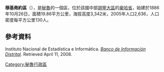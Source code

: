 '''穆基堯約區'''（{{lang-es|Distrito de Muquiyauyo}}），是[[秘魯|秘魯]]的一個區，位於該國中部[[胡寧大區|胡寧大區]]的[[豪哈省|豪哈省]]，始建於1886年10月26日，面積19.86平方公里，海拔高度3,342米，2005年人口2,636，人口密度每平方公里130人。

==參考資料==
{{es icon}} Instituto Nacional de Estadística e Informática. ''[https://web.archive.org/web/20080102023316/http://desa.inei.gob.pe/mapas/bid/ Banco de Información Distrital]''. Retrieved April 11, 2008.

{{Peru-geo-stub}}
[[Category:秘魯行政區|Category:秘魯行政區]]